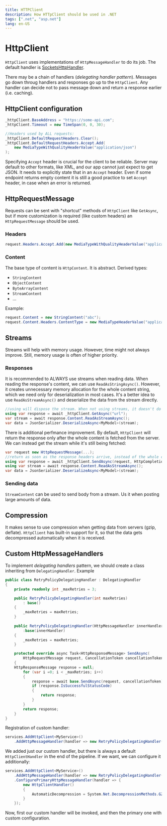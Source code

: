 ```yaml
---
title: HTTPClient
description: How HTTpClient should be used in .NET
tags: [".net", "asp.net"]
lang: en-US
---
```


# HttpClient

`HttpClient` uses implementations of `HttpMessageHandler` to do its job. The
default handler is
[SocketsHttpHandler](https://learn.microsoft.com/en-us/dotnet/api/system.net.http.socketshttphandler?view=net-8.0).

There may be a chain of handlers (*delegating handler pattern*). Messages go
down throug handlers and responses go up to the `HttpClient`. Any handler can
decide not to pass message down and return a response earlier (i.e. caching).

## HttpClient configuration

```csharp  {2}
_httpClient.BaseAddress = "https://some-api.com";
_httpClient.Timeout = new TimeSpan(0, 0, 30);

//Headers used by ALL requests:
_httpClient.DefaultRequestHeaders.Clear();
_httpClient.DefaultRequestHeaders.Accept.Add(
    new MediaTypeWithQualityHeaderValue("application/json")
);
```

Specifying `Accept` header is crucial for the client to be reliable. Server may
default to other formats, like XML, and our app cannot just expect to get JSON.
It needs to explicitly state that in an `Accept` header. Even if some endpoint
returns empty content it is still a good practice to set `Accept` header, in
case when an error is returned.

## HttpRequestMessage

Requests can be sent with "shortcut" methods of `HttpClient` like `GetAsync`,
but if more customization is required (like custom headers) an
`HttpRequestMessage` should be used.

### Headers

```csharp
request.Headers.Accept.Add(new MediaTypeWithQualityHeaderValue("application/json"));
```

### Content

The base type of content is `HttpContent`. It is abstract. Derived types:

- `StringContent`
- `ObjectContent`
- `ByteArrayContent`
- `StreamContent`
- ...

Example:

```csharp
request.Content = new StringContent("abc");
request.Content.Headers.ContentType = new MediaTypeHeaderValue("application/json");
```

## Streams

Streams will help with memory usage. However, time might not always improve.
Still, memory usage is often of higher priority.

### Responses

It is recommended to ALWAYS use streams when reading data. When reading the
response's content, we can use `ReadAsStringAsync()`. However, it creates
unnecessary memory allocation for the whole content string, which we need only
for deserialization in most cases. It's a better idea to use
`ReadAsStreamAsync()` and deserialize the data from the stream directly.

```csharp
//using will dispose the stream. When not using streams, it doesn't do anything
using var response = await _httpClient.GetAsync("url");
var stream = await response.Content.ReadAsStreamAsync();
var data = JsonSerializer.DeserializeAsync<MyModel>(stream);
```

There is additional perfmance improvement. By default, `HttpClient` will return
the response only after the whole content is fetched from the server. We can
instead get the stream while it's still being fetched:

```csharp
var request new HttpRequestMessage(...);
//return as soon as the response headers arrive, instead of the whole content
using var response = await _httpClient.SendAsync(request, HttpCompletionOptions.ResponseHeadersRead);
using var stream = await response.Content.ReadAsStreamAsync();
var data = JsonSerializer.DeserializeAsync<MyModel>(stream);
```

### Sending data

`StreamContent` can be used to send body from a stream. Us it when posting large
amounts of data.

## Compression

It makes sense to use compression when getting data from servers (gzip,
deflate). `HttpClient` has built-in support for it, so that the data gets
decompressed automatically when it is received.

## Custom HttpMessageHandlers

To implement *delegating handlers* pattern, we should create a class inheriting
from `DelegatingHandler`. Example

```csharp
public class RetryPolicyDelegatingHandler : DelegatingHandler 
{
    private readonly int _maxRetries = 3;

    public RetryPolicyDelegatingHandler(int maxRetries)
        : base()
    {
        _maxRetries = maxRetries;
    }
    
    public RetryPolicyDelegatingHandler(HttpMessageHandler innerHandler, int maxRetries)
        :base(innerHandler)
    {
        _maxRetries = maxRetries;
    }

    protected override async Task<HttpResponseMessage> SendAsync(
        HttpRequestMessage request, CancellationToken cancellationToken)
    {
    HttpResponseMessage response = null;
        for (var i =0; i < _maxRetries; i++)
        {
            response = await base.SendAsync(request, cancellationToken);
            if (response.IsSuccessfulStatusCode)
            {
                return response;
            }
        }
        return response;
    }
}
```

Registration of custom handler:

```csharp
services.AddHttpClient<MyService>()
    .AddHttpMessageHandler(handler => new RetryPolicyDelegatingHandler(2));
```

We added just our custom handler, but there is always a default
`HttpClientHandler` in the end of the pipeline. If we want, we can configure it
additionally:

```csharp
services.AddHttpClient<MyService>()
    .AddHttpMessageHandler(handler => new RetryPolicyDelegatingHandler(2))
    .ConfigurePrimaryHttpMessageHandler(handler => {
        new HttpClientHandler()
        {
            AutomaticDecompression = System.Net.DecompressionMethods.GZip   
        }
    });
```

Now, first our custom handler will be invoked, and then the primary one with
custom configuration.

